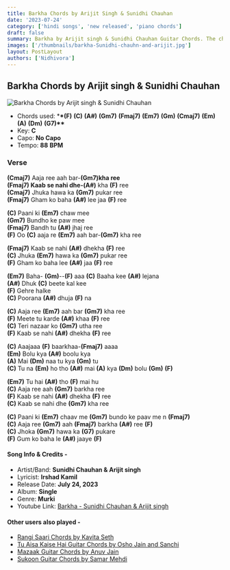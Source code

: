 ```yaml
---
title: Barkha Chords by Arijit Singh & Sunidhi Chauhan
date: '2023-07-24'
category: ['hindi songs', 'new released', 'piano chords']
draft: false
summary: Barkha by Arijit singh & Sunidhi Chauhan Guitar Chords. The chords used in this song are (F) (C) (A#) (Gm7) (Fmaj7) (Em7) (Gm) (Cmaj7) (Em) (A) (Dm) (G7). The key of this song is C major.
images: ['/thumbnails/barkha-Sunidhi-chauhn-and-arijit.jpg']
layout: PostLayout
authors: ['Nidhivora']
---
```


## Barkha Chords by Arijit singh & Sunidhi Chauhan

![Barkha Chords by Arijit singh & Sunidhi Chauhan](/thumbnails/barkha-Sunidhi-chauhn-and-arijit.jpg)

- Chords used: \***\*(F)** **(C)** **(A#)** **(Gm7)** **(Fmaj7)** **(Em7)** **(Gm)** **(Cmaj7)** **(Em)** **(A)** **(Dm)** **(G7)\*\***
- Key: **C**
- Capo: **No Capo**
- Tempo: **88** **BPM**

### Verse

**(Cmaj7)** Aaja ree aah bar-**(Gm7)**kha ree\
**(Fmaj7)** Kaab se nahi dhe-**(A#)** kha **(F)** ree\
**(Cmaj7)** Jhuka hawa ka **(Gm7)** pukar ree\
**(Fmaj7)** Gham ko baha **(A#)** lee jaa **(F)** ree

**(C)** Paani ki **(Em7)** chaw mee\
**(Gm7)** Bundho ke paw mee\
**(Fmaj7)** Bandh tu **(A#)** jhaj ree\
**(F)** Oo **(C)** aaja re **(Em7)** aah bar-**(Gm7)** kha ree

**(Fmaj7)** Kaab se nahi **(A#)** dhekha **(F)** ree\
**(C)** Jhuka **(Em7)** hawa ka **(Gm7)** pukar ree\
**(F)** Gham ko baha lee **(A#)** jaa **(F)** ree

**(Em7)** Baha- **(Gm)**--**(F)** aaa **(C)** Baaha kee **(A#)** lejana\
**(A#)** Dhuk **(C)** beete kal kee\
**(F)** Gehre halke\
**(C)** Poorana **(A#)** dhuja **(F)** na

**(C)** Aaja ree **(Em7)** aah bar **(Gm7)** kha ree\
**(F)** Meete tu karde **(A#)** khaa **(F)** ree\
**(C)** Teri nazaar ko **(Gm7)** utha ree\
**(F)** Kaab se nahi **(A#)** dhekha **(F)** ree

**(C)** Aaajaaa **(F)** baarkhaa-**(Fmaj7)** aaaa\
**(Em)** Bolu kya **(A#)** boolu kya\
**(A)** Mai **(Dm)** naa tu kya **(Gm)** tu\
**(C)** Tu na **(Em)** ho tho **(A#)** mai **(A)** kya **(Dm)** bolu **(Gm)** **(F)**

**(Em7)** Tu hai **(A#)** tho **(F)** mai hu\
**(C)** Aaja ree aah **(Gm7)** barkha ree\
**(F)** Kaab se nahi **(A#)** dhekha **(F)** ree\
**(C)** Kaab se nahi dhe **(Gm7)** kha ree

**(C)** Paani ki **(Em7)** chaav me **(Gm7)** bundo ke paav me n **(Fmaj7)**\
**(C)** Aaja ree **(Gm7)** aah **(Fmaj7)** barkha **(A#)** ree **(F)**\
**(C)** Jhoka **(Gm7)** hawa ka **(G7)** pukare\
**(F)** Gum ko baha le **(A#)** jaaye **(F)**

#### Song Info & Credits -

- Artist/Band: **Sunidhi Chauhan & Arijit singh**
- Lyricist: **Irshad Kamil**
- Release Date: **July 24, 2023**
- Album: **Single**
- Genre: **Murki**
- Youtube Link: [Barkha - Sunidhi Chauhan & Arijit singh](https://www.youtube.com/watch?v=teaCcCeFz64)

#### **Other users also played -**

- [Rangi Saari Chords by Kavita Seth](https://www.chordsco.com/chords/rangi-saari-chords-by-kavita-seth)
- [Tu Aisa Kaise Hai Guitar Chords by Osho Jain and Sanchi](https://www.chordsco.com/chords/tu-aisa-kaise-hai-guitar-chords-by-osho-jain-and-sanchi)
- [Mazaak Guitar Chords by Anuv Jain](https://www.chordsco.com/chords/mazaak-guitar-chords-by-anuv-jain)
- [Sukoon Guitar Chords by Samar Mehdi](https://www.chordsco.com/chords/sukoon-chords-by-samar-mehdi)
